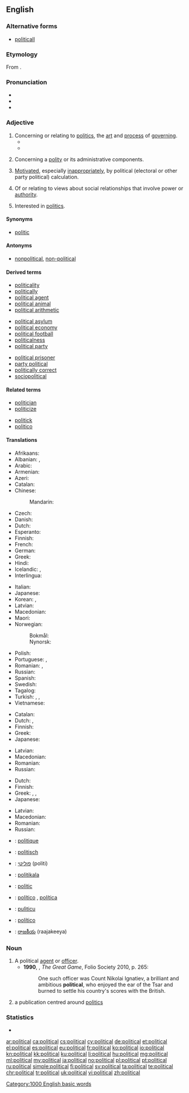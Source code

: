 ==English==

===Alternative forms===
* [[politicall]] {{qualifier|obsolete}}

===Etymology===
From {{etyl|la|en}} {{term|politicus|lang=la}} {{suffix||al}}.

===Pronunciation===
* {{IPA|/pəˈlɪtɪkəl/}}
* {{audio|en-us-political.ogg|Audio (US)}}
* {{hyphenation|po|lit|i|cal}}

===Adjective===
{{en-adj}}

# Concerning or relating to [[politics]], the [[art]] and [[process]] of [[governing]].
#* {{quote-magazine|date=2012-01
|author=Philip E. Mirowski|volume=100|issue=1|page=87|magazine={{w|American Scientist}}
|title=[http://www.americanscientist.org/bookshelf/pub/harms-to-health-from-the-pursuit-of-profits Harms to Health from the Pursuit of Profits]
|passage=In an era when '''political''' leaders promise deliverance from decline through America’s purported preeminence in scientific research, the news that science is in deep trouble in the United States has been as unwelcome as a diagnosis of leukemia following the loss of health insurance.}}
#* {{quote-news|year=2012|date=November 7|author=Matt Bai|title=Winning a Second Term, Obama Will Confront Familiar Headwinds|work=New York Times|url=http://www.nytimes.com/2012/11/07/us/politics/in-president-obamas-second-term-familiar-challenges.html?pagewanted=all&_r=0
|passage=That brief moment after the election four years ago, when many Americans thought Mr. Obama’s election would presage a new, less fractious '''political''' era, now seems very much a thing of the past. }}
#: {{usex|lang=en|'''Political''' principles are rarely absolute, as '''political''' logic holds an imperfect result by compromise is better than a theoretically perfect abstention from the political process in the opposition.}}
# Concerning a [[polity]] or its administrative components.
#: {{usex|lang=en|Good '''political''' staff is hard to find, they may neither be ambitious and corrupted by power nor tempted by private sector careers.}}
# {{context|pejorative|lang=en}} [[motivate|Motivated]], especially [[inappropriately]], by political (electoral or other party political) calculation.
# Of or relating to views about social relationships that involve power or [[authority]].
# {{context|of a person|lang=en}} Interested in [[politics]].

====Synonyms====
* [[politic]]

====Antonyms====
* [[nonpolitical]], [[non-political]]

====Derived terms====
{{rel-top3|Terms derived from ''political''}}
* [[politicality]]
* [[politically]]
* [[political agent]]
* [[political animal]]
* [[political arithmetic]]
{{rel-mid3}}
* [[political asylum]]
* [[political economy]]
* [[political football]]
* [[politicalness]]
* [[political party]]
{{rel-mid3}}
* [[political prisoner]]
* [[party political]]
* [[politically correct]]
* [[sociopolitical]]
{{rel-bottom}}

====Related terms====
{{rel-top3|Terms etymologically related to ''political''}}
* [[politician]]
* [[politicize]]
{{rel-mid}}
* [[politick]]
* [[politico]]
{{rel-bottom}}

====Translations====
{{trans-top|concerning or relating to politics}}
* Afrikaans: {{t|af|politieke}}
* Albanian: {{t+|sq|politik|m}}, {{t|sq|politike|f}}
* Arabic: {{t|ar|سياسي|tr=siyaasiy|sc=Arab}}
* Armenian: {{t|hy|քաղաքական|tr=kʿałakʿakan|sc=Armn}}
* Azeri: {{t|az|siyasi}}
* Catalan: {{t|ca|polític}}
* Chinese:
*: Mandarin: {{t+|cmn|政治|tr=zhèngzhì|sc=Hani}}
* Czech: {{t+|cs|politický|m}}
* Danish: {{t|da|politisk}}
* Dutch: {{t+|nl|politiek}}
* Esperanto: {{t|eo|politika}}
* Finnish: {{t+|fi|poliittinen}}
* French: {{t+|fr|politique}}
* German: {{t+|de|politisch}}
* Greek: {{t+|el|πολιτικός|tr=politikós}}
* Hindi: {{t|hi|राजनीतिक|tr=rājanītika|sc=Deva}}
* Icelandic: {{t|is|pólitísk|m}}, {{t|is|pólitíska|f}}
* Interlingua: {{t|ia|politic}}
{{trans-mid}}
* Italian: {{t+|it|politico}}
* Japanese: {{t|ja|政治的|tr=せいじてき, seijiteki}}
* Korean: {{t+|ko|정치|tr=jeongchi|sc=Kore}}, {{t+|ko|정치적|tr=jeongchijeog|sc=Kore}}
* Latvian: {{t|lv|politisks}}
* Macedonian: {{t|mk|политички|tr=polítički|sc=Cyrl}}
* Maori: {{t|mi|tōrangapū}}
* Norwegian: 
*: Bokmål: {{t+|no|politisk}}
*: Nynorsk: {{t+|no|politisk}}
* Polish: {{t+|pl|polityczny|m}}
* Portuguese: {{t+|pt|político|m}}, {{t+|pt|política|f}}
* Romanian: {{t+|ro|politic|m|n}}, {{t+|ro|politică|f}}
* Russian: {{t+|ru|политический|tr=politíčeskij}}
* Spanish: {{t+|es|político}}
* Swedish: {{t+|sv|politisk}}
* Tagalog: {{t|tl|pampolitika}}
* Turkish: {{t+|tr|siyasi}}, {{t+|tr|siyasal}}, {{t+|tr|politik}}
* Vietnamese: {{t+|vi|chính trị}}
{{trans-bottom}}

{{trans-top|motivated by political calculation}}
* Catalan: {{t|ca|polític}}
* Dutch: {{t+|nl|partijpolitiek}}, {{t+|nl|politiek}}
* Finnish: {{t+|fi|poliittinen}}
* Greek: {{t+|el|πολιτικός|tr=politikós}}
* Japanese: {{t|ja|政治的|tr=せいじてき, seijiteki}}
{{trans-mid}}
* Latvian: {{t|lv|politisks}}
* Macedonian: {{t|mk|политички|tr=polítički|sc=Cyrl}}
* Romanian: {{t+|ro|politic|m|n}}
* Russian: {{t+|ru|политический|tr=politíčeskij}}
{{trans-bottom}}

{{trans-top|of or relating to views about social relationships that involve power or authority}}
* Dutch: {{t+|nl|politiek}}
* Finnish: {{t+|fi|poliittinen}}
* Greek: {{t+|el|πολιτικός|tr=politikós}}, {{t+|el|πολιτειακός|tr=politeiakós}}, {{t+|el|δημόσιος|tr=dimósios}}
* Japanese: {{t|ja|政治的|tr=せいじてき, seijiteki}}
{{trans-mid}}
* Latvian: {{t|lv|politisks}}
* Macedonian: {{t|mk|политички|tr=polítički|sc=Cyrl}}
* Romanian: {{t+|ro|politic|m|n}}
* Russian: {{t+|ru|политический|tr=politíčeskij}}
{{trans-bottom}}

{{checktrans-top}}
* {{ttbc|fr}}: [[politique]]
* {{ttbc|de}}: [[politisch]]
* {{ttbc|he}}: [[פוליטי]] (politi)
* {{ttbc|io}}: [[politikala]]
* {{ttbc|ia}}: [[politic]]
{{trans-mid}}
* {{ttbc|pt}}: [[político]] {{g|m}}, [[política]] {{g|f}}
* {{ttbc|scn}}: [[pulìticu]]
* {{ttbc|es}}: [[político]] {{g|m}}
* {{ttbc|te}}: [[రాజకీయ]] (raajakeeya)
{{trans-bottom}}

===Noun===
{{en-noun}}

# A political [[agent]] or [[officer]].
#* '''1990''', {{w|Peter Hopkirk}}, ''The Great Game'', Folio Society 2010, p. 265:
#*: One such officer was Count Nikolai Ignatiev, a brilliant and ambitious '''political''', who enjoyed the ear of the Tsar and burned to settle his country's scores with the British.
# a publication centred around [[politics]]

===Statistics===
* {{rank|etc.|broke|waiting|773|political|reading|German|seven}}

[[Category:1000 English basic words]]

[[ar:political]]
[[ca:political]]
[[cs:political]]
[[cy:political]]
[[de:political]]
[[et:political]]
[[el:political]]
[[es:political]]
[[eu:political]]
[[fr:political]]
[[ko:political]]
[[io:political]]
[[kn:political]]
[[kk:political]]
[[ku:political]]
[[li:political]]
[[hu:political]]
[[mg:political]]
[[ml:political]]
[[my:political]]
[[ja:political]]
[[no:political]]
[[pl:political]]
[[pt:political]]
[[ru:political]]
[[simple:political]]
[[fi:political]]
[[sv:political]]
[[ta:political]]
[[te:political]]
[[chr:political]]
[[tr:political]]
[[uk:political]]
[[vi:political]]
[[zh:political]]